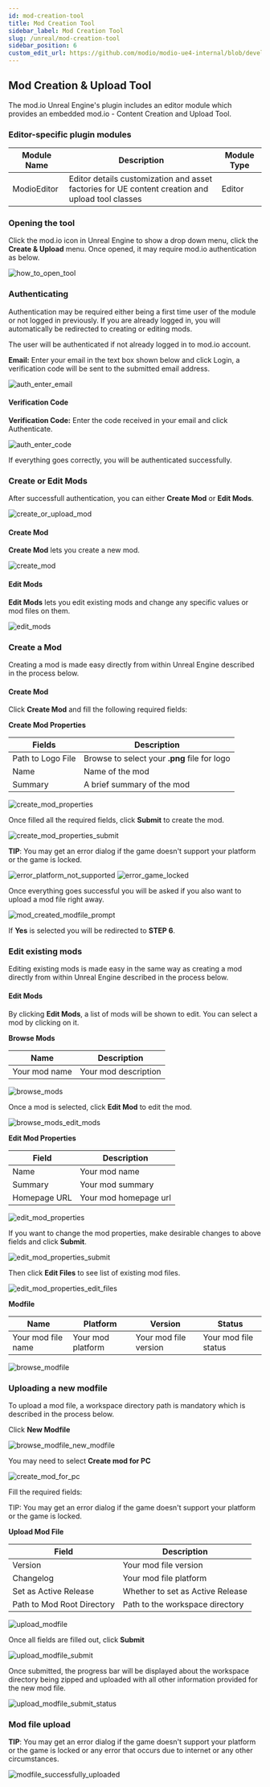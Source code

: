 ```yaml
---
id: mod-creation-tool
title: Mod Creation Tool
sidebar_label: Mod Creation Tool
slug: /unreal/mod-creation-tool
sidebar_position: 6
custom_edit_url: https://github.com/modio/modio-ue4-internal/blob/develop/Plugins/Modio/Doc/mod-creation-tool-documentation.mdx
---
```


## Mod Creation & Upload Tool

The mod.io Unreal Engine's plugin includes an editor module which provides an embedded mod.io - Content Creation and Upload Tool.

### Editor-specific plugin modules


| Module Name | Description | Module Type |
|   ---           |   ---           |   ---           |
| ModioEditor | Editor details customization and asset factories for UE content creation and upload tool classes | Editor |


### Opening the tool
Click the mod.io icon in Unreal Engine to show a drop down menu, click the **Create & Upload** menu. Once opened, it may require mod.io authentication as below.

![how_to_open_tool](img/Tool/how_to_open_tool.jpg)


### Authenticating

Authentication may be required either being a first time user of the module or not logged in previously. If you are already logged in, you will automatically be redirected to creating or editing mods.

The user will be authenticated if not already logged in to mod.io account.

**Email:**
Enter your email in the text box shown below and click Login, a verification code will be sent to the submitted email address.

![auth_enter_email](img/Tool/auth_enter_email.jpg)

#### Verification Code

**Verification Code:** Enter the code received in your email and click Authenticate.

![auth_enter_code](img/Tool/auth_enter_code.jpg)

If everything goes correctly, you will be authenticated successfully.


### Create or Edit Mods
After successfull authentication, you can either **Create Mod** or **Edit Mods**.

![create_or_upload_mod](img/Tool/create_or_upload_mod.jpg)

#### Create Mod

**Create Mod** lets you create a new mod.

![create_mod](img/Tool/create_mod.jpg)

#### Edit Mods

**Edit Mods** lets you edit existing mods and change any specific values or mod files on them.

![edit_mods](img/Tool/edit_mods.jpg)


### Create a Mod
Creating a mod is made easy directly from within Unreal Engine described in the
process below.

#### Create Mod

Click **Create Mod** and fill the following required fields:

**Create Mod Properties** 

| Fields | Description |
|   ---      |   ---           | 
| Path to Logo File | Browse to select your **.png** file for logo |
| Name | Name of the mod |
| Summary | A brief summary of the mod |


![create_mod_properties](img/Tool/create_mod_properties.jpg)

Once filled all the required fields, click **Submit** to create the mod.

![create_mod_properties_submit](img/Tool/create_mod_properties_submit.jpg)

**TIP**: You may get an error dialog if the game doesn't support your platform or the game is locked.

![error_platform_not_supported](img/Tool/error_platform_not_supported.jpg)
![error_game_locked](img/Tool/error_game_locked.jpg)

Once everything goes successful you will be asked  if you also want to upload a mod file right away. 

![mod_created_modfile_prompt](img/Tool/mod_created_modfile_prompt.jpg)

If **Yes** is selected you will be redirected to **STEP 6**.


### Edit existing mods
Editing existing mods is made easy in the same way as creating a mod directly from within Unreal Engine described in the process below.

#### Edit Mods

By clicking **Edit Mods**, a list of mods will be shown to edit. You can select a mod by clicking on it.

**Browse Mods** 

| Name   | Description |
|   ---      |   ---           | 
| Your mod name | Your mod description |

![browse_mods](img/Tool/browse_mods.jpg)

Once a mod is selected, click **Edit Mod** to edit the mod.

![browse_mods_edit_mods](img/Tool/browse_mods_edit_mods.jpg)

**Edit Mod Properties** 

| Field  | Description |
|   ---      |   ---           | 
| Name | Your mod name |
| Summary | Your mod summary |
| Homepage URL | Your mod homepage url |

![edit_mod_properties](img/Tool/edit_mod_properties.jpg)

If you want to change the mod properties, make desirable changes to above fields and click **Submit**. 

![edit_mod_properties_submit](img/Tool/edit_mod_properties_submit.jpg)

Then click **Edit Files** to see list of existing mod files.

![edit_mod_properties_edit_files](img/Tool/edit_mod_properties_edit_files.jpg)

**Modfile** 

| Name | Platform | Version  | Status |
|   ---    | ---          |   ---        |   ---      |
| Your mod file name | Your mod platform | Your mod file version | Your mod file status |

![browse_modfile](img/Tool/browse_modfile.jpg)


### Uploading a new modfile
To upload a mod file, a workspace directory path is mandatory which is described in the process below.

Click **New Modfile**

![browse_modfile_new_modfile](img/Tool/browse_modfile_new_modfile.jpg)

You may need to select **Create mod for PC**

![create_mod_for_pc](img/Tool/create_mod_for_pc.jpg)

Fill the required fields:

TIP: You may get an error dialog if the game doesn't support your platform or the game is locked.

**Upload Mod File** 


| Field | Description |
|   ---     |   ---           |
| Version | Your mod file version | 
| Changelog | Your mod file platform |
| Set as Active Release | Whether to set as Active Release |
| Path to Mod Root Directory | Path to the workspace directory |

![upload_modfile](img/Tool/upload_modfile.jpg)

Once all fields are filled out, click **Submit**

![upload_modfile_submit](img/Tool/upload_modfile_submit.jpg)

Once submitted, the progress bar will be displayed about the workspace directory being zipped and uploaded with all other information provided for the new mod file.

![upload_modfile_submit_status](img/Tool/upload_modfile_submit_status.jpg)

### Mod file upload
**TIP**: You may get an error dialog if the game doesn't support your platform or the game is locked or any error that occurs due to internet or any other circumstances.

![modfile_successfully_uploaded](img/Tool/modfile_successfully_uploaded.jpg)
